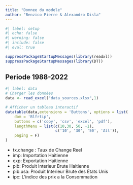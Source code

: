 ```yaml
---
title: "Donnee du modele"
author: "Benzico Pierre & Alexandro Disla"
---
```


```r
#| label: setup
#| echo: false
#| warning: false
#| include: false
#| eval: true

suppressPackageStartupMessages(library(readxl))
suppressPackageStartupMessages(library(DT))


```


## Periode 1988-2022


```r
#| label: data
# Charger les données
data <- read_excel("data_sources.xlsx",1)

# Afficher un tableau interactif
datatable(data,extensions = 'Buttons', options = list(
    dom = 'Blfrtip',
    buttons = c('copy', 'csv', 'excel', 'pdf'),
    lengthMenu = list(c(10,30, 50, -1), 
                      c('10', '30', '50', 'All')),
    paging = F)
)
```

- tx.change : Taux de Change Reel
- imp: Importation Haitienne
- exp: Exportation Haitienne
- pib: Produit Interieur Brute Haitienne
- pib.usa: Produit Interieur Brute des Etats Unis
- ipc: L'indice des prix a la Consommation
